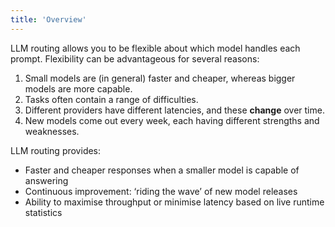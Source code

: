 ```yaml
---
title: 'Overview'
---
```


LLM routing allows you to be flexible about which model handles each prompt. 
Flexibility can be advantageous for several reasons:

1. Small models are (in general) faster and cheaper, whereas bigger models are more capable.
2. Tasks often contain a range of difficulties.
3. Different providers have different latencies, and these **change** over time.
4. New models come out every week, each having different strengths and weaknesses.

LLM routing provides:

- Faster and cheaper responses when a smaller model is capable of answering
- Continuous improvement: ‘riding the wave’ of new model releases
- Ability to maximise throughput or minimise latency based on live runtime statistics
